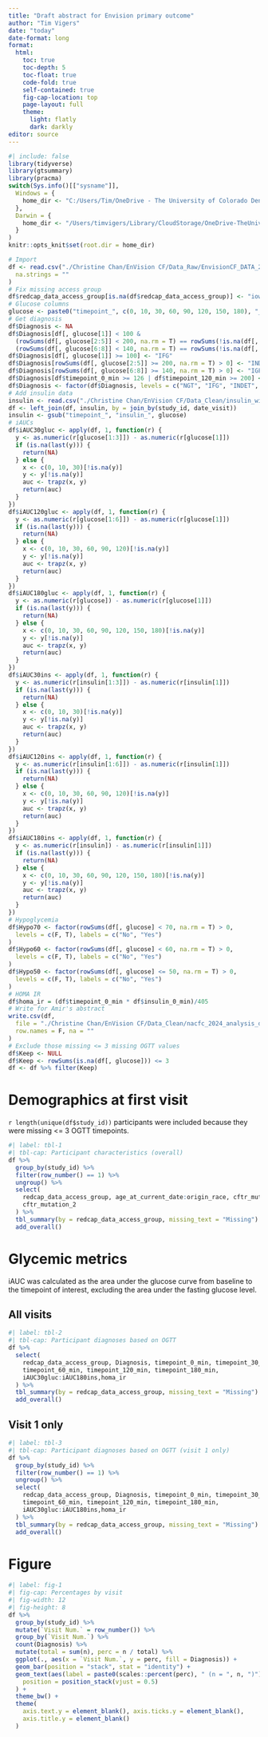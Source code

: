 ```yaml
---
title: "Draft abstract for Envision primary outcome"
author: "Tim Vigers"
date: "today"
date-format: long
format:
  html:
    toc: true
    toc-depth: 5
    toc-float: true
    code-fold: true
    self-contained: true
    fig-cap-location: top
    page-layout: full
    theme:
      light: flatly
      dark: darkly
editor: source
---
```


```r
#| include: false
library(tidyverse)
library(gtsummary)
library(pracma)
switch(Sys.info()[["sysname"]],
  Windows = {
    home_dir <- "C:/Users/Tim/OneDrive - The University of Colorado Denver/Vigers/CF"
  },
  Darwin = {
    home_dir <- "/Users/timvigers/Library/CloudStorage/OneDrive-TheUniversityofColoradoDenver/Vigers/CF"
  }
)
knitr::opts_knit$set(root.dir = home_dir)
```

```r
# Import
df <- read.csv("./Christine Chan/EnVision CF/Data_Raw/EnvisionCF_DATA_2024-03-14_1325.csv",
  na.strings = ""
)
# Fix missing access group
df$redcap_data_access_group[is.na(df$redcap_data_access_group)] <- "iowa"
# Glucose columns
glucose <- paste0("timepoint_", c(0, 10, 30, 60, 90, 120, 150, 180), "_min")
# Get diagnosis
df$Diagnosis <- NA
df$Diagnosis[df[, glucose[1]] < 100 &
  (rowSums(df[, glucose[2:5]] < 200, na.rm = T) == rowSums(!is.na(df[, glucose[2:5]]))) &
  (rowSums(df[, glucose[6:8]] < 140, na.rm = T) == rowSums(!is.na(df[, glucose[6:8]])))] <- "NGT"
df$Diagnosis[df[, glucose[1]] >= 100] <- "IFG"
df$Diagnosis[rowSums(df[, glucose[2:5]] >= 200, na.rm = T) > 0] <- "INDET"
df$Diagnosis[rowSums(df[, glucose[6:8]] >= 140, na.rm = T) > 0] <- "IGF"
df$Diagnosis[df$timepoint_0_min >= 126 | df$timepoint_120_min >= 200] <- "CFRD"
df$Diagnosis <- factor(df$Diagnosis, levels = c("NGT", "IFG", "INDET", "IGF", "CFRD"))
# Add insulin data
insulin <- read.csv("./Christine Chan/EnVision CF/Data_Clean/insulin_wide.csv")
df <- left_join(df, insulin, by = join_by(study_id, date_visit))
insulin <- gsub("timepoint_", "insulin_", glucose)
# iAUCs
df$iAUC30gluc <- apply(df, 1, function(r) {
  y <- as.numeric(r[glucose[1:3]]) - as.numeric(r[glucose[1]])
  if (is.na(last(y))) {
    return(NA)
  } else {
    x <- c(0, 10, 30)[!is.na(y)]
    y <- y[!is.na(y)]
    auc <- trapz(x, y)
    return(auc)
  }
})
df$iAUC120gluc <- apply(df, 1, function(r) {
  y <- as.numeric(r[glucose[1:6]]) - as.numeric(r[glucose[1]])
  if (is.na(last(y))) {
    return(NA)
  } else {
    x <- c(0, 10, 30, 60, 90, 120)[!is.na(y)]
    y <- y[!is.na(y)]
    auc <- trapz(x, y)
    return(auc)
  }
})
df$iAUC180gluc <- apply(df, 1, function(r) {
  y <- as.numeric(r[glucose]) - as.numeric(r[glucose[1]])
  if (is.na(last(y))) {
    return(NA)
  } else {
    x <- c(0, 10, 30, 60, 90, 120, 150, 180)[!is.na(y)]
    y <- y[!is.na(y)]
    auc <- trapz(x, y)
    return(auc)
  }
})
df$iAUC30ins <- apply(df, 1, function(r) {
  y <- as.numeric(r[insulin[1:3]]) - as.numeric(r[insulin[1]])
  if (is.na(last(y))) {
    return(NA)
  } else {
    x <- c(0, 10, 30)[!is.na(y)]
    y <- y[!is.na(y)]
    auc <- trapz(x, y)
    return(auc)
  }
})
df$iAUC120ins <- apply(df, 1, function(r) {
  y <- as.numeric(r[insulin[1:6]]) - as.numeric(r[insulin[1]])
  if (is.na(last(y))) {
    return(NA)
  } else {
    x <- c(0, 10, 30, 60, 90, 120)[!is.na(y)]
    y <- y[!is.na(y)]
    auc <- trapz(x, y)
    return(auc)
  }
})
df$iAUC180ins <- apply(df, 1, function(r) {
  y <- as.numeric(r[insulin]) - as.numeric(r[insulin[1]])
  if (is.na(last(y))) {
    return(NA)
  } else {
    x <- c(0, 10, 30, 60, 90, 120, 150, 180)[!is.na(y)]
    y <- y[!is.na(y)]
    auc <- trapz(x, y)
    return(auc)
  }
})
# Hypoglycemia
df$Hypo70 <- factor(rowSums(df[, glucose] < 70, na.rm = T) > 0,
  levels = c(F, T), labels = c("No", "Yes")
)
df$Hypo60 <- factor(rowSums(df[, glucose] < 60, na.rm = T) > 0,
  levels = c(F, T), labels = c("No", "Yes")
)
df$Hypo50 <- factor(rowSums(df[, glucose] <= 50, na.rm = T) > 0,
  levels = c(F, T), labels = c("No", "Yes")
)
# HOMA IR
df$homa_ir = (df$timepoint_0_min * df$insulin_0_min)/405
# Write for Amir's abstract
write.csv(df,
  file = "./Christine Chan/EnVision CF/Data_Clean/nacfc_2024_analysis_data.csv",
  row.names = F, na = ""
)
# Exclude those missing <= 3 missing OGTT values
df$Keep <- NULL
df$Keep <- rowSums(is.na(df[, glucose])) <= 3
df <- df %>% filter(Keep)
```

# Demographics at first visit

`r length(unique(df$study_id))` participants were included because they were missing <= 3 OGTT timepoints.

```r
#| label: tbl-1
#| tbl-cap: Participant characteristics (overall)
df %>%
  group_by(study_id) %>%
  filter(row_number() == 1) %>%
  ungroup() %>%
  select(
    redcap_data_access_group, age_at_current_date:origin_race, cftr_mutation_1,
    cftr_mutation_2
  ) %>%
  tbl_summary(by = redcap_data_access_group, missing_text = "Missing") %>%
  add_overall()
```

# Glycemic metrics

iAUC was calculated as the area under the glucose curve from baseline to the timepoint of interest, excluding the area under the fasting glucose level.

## All visits

```r
#| label: tbl-2
#| tbl-cap: Participant diagnoses based on OGTT
df %>%
  select(
    redcap_data_access_group, Diagnosis, timepoint_0_min, timepoint_30_min,
    timepoint_60_min, timepoint_120_min, timepoint_180_min, 
    iAUC30gluc:iAUC180ins,homa_ir
  ) %>%
  tbl_summary(by = redcap_data_access_group, missing_text = "Missing") %>%
  add_overall()
```

## Visit 1 only

```r
#| label: tbl-3
#| tbl-cap: Participant diagnoses based on OGTT (visit 1 only)
df %>%
  group_by(study_id) %>%
  filter(row_number() == 1) %>%
  ungroup() %>%
  select(
    redcap_data_access_group, Diagnosis, timepoint_0_min, timepoint_30_min,
    timepoint_60_min, timepoint_120_min, timepoint_180_min, 
    iAUC30gluc:iAUC180ins,homa_ir
  ) %>%
  tbl_summary(by = redcap_data_access_group, missing_text = "Missing") %>%
  add_overall()
```

# Figure

```r
#| label: fig-1
#| fig-cap: Percentages by visit
#| fig-width: 12
#| fig-height: 8
df %>%
  group_by(study_id) %>%
  mutate(`Visit Num.` = row_number()) %>%
  group_by(`Visit Num.`) %>%
  count(Diagnosis) %>%
  mutate(total = sum(n), perc = n / total) %>%
  ggplot(., aes(x = `Visit Num.`, y = perc, fill = Diagnosis)) +
  geom_bar(position = "stack", stat = "identity") +
  geom_text(aes(label = paste0(scales::percent(perc), " (n = ", n, ")")),
    position = position_stack(vjust = 0.5)
  ) +
  theme_bw() +
  theme(
    axis.text.y = element_blank(), axis.ticks.y = element_blank(),
    axis.title.y = element_blank()
  )
```
